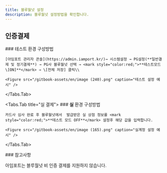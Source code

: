 ```yaml
---
title: 블루월넛 설정
description: 블루월넛 설정방법을 확인합니다.
---
```



## 인증결제

<Tabs>
  <Tabs.Tab title="테스트 결제">
    ### 테스트 환경 구성방법

    [아임포트 관리자 콘솔](https://admin.iamport.kr/)→ 시스템설정 → PG설정(**일반결제 및 정기결제**) → PG사 블루월넛 선택 → <mark style="color:red;">**테스트모드 \[ON]**</mark> → \[전체 저장] 클릭\\

    <Figure src="/gitbook-assets/en/image (240).png" caption="테스트 설정 예시" />
  </Tabs.Tab>

  <Tabs.Tab title="실 결제">
    ### **실** 환경 구성방법

    카드사 심사 완료 후 블루월넛에서  발급받은 실 상점 정보를 <mark style="color:red;">**테스트 모드 OFF**</mark> 설정후 해당 값을 입력합니다.

    <Figure src="/gitbook-assets/en/image (165).png" caption="실계정 설정 예시" />
  </Tabs.Tab>
</Tabs>

<Hint style="success">
  ### 참고사항

  아임포트는 블루월넛 비 인증 결제를 지원하지 않습니다.
</Hint>
